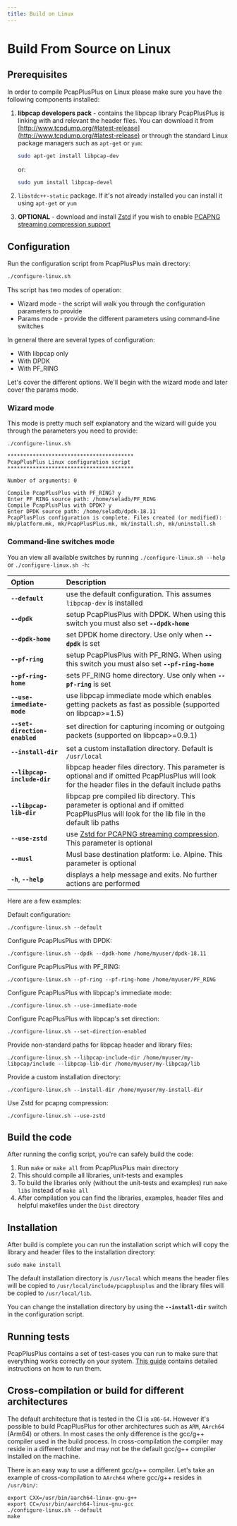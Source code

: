 ```yaml
---
title: Build on Linux
---
```


# Build From Source on Linux

## Prerequisites

In order to compile PcapPlusPlus on Linux please make sure you have the following components installed:

1. **libpcap developers pack** - contains the libpcap library PcapPlusPlus is linking with and relevant the header files. You can download it from [http://www.tcpdump.org/#latest-release](http://www.tcpdump.org/#latest-release) or through the standard Linux package managers such as `apt-get` or `yum`:

   ```bash
   sudo apt-get install libpcap-dev
   ```

   or:

   ```bash
   sudo yum install libpcap-devel
   ```

2. `libstdc++-static` package. If it's not already installed you can install it using `apt-get` or `yum`

3. **OPTIONAL** - download and install [Zstd](https://github.com/facebook/zstd/releases/latest) if you wish to enable [PCAPNG streaming compression support](../features#readingwriting-pcapng-files-with-compression)

## Configuration

Run the configuration script from PcapPlusPlus main directory:

```bash
./configure-linux.sh
```

Ths script has two modes of operation:

- Wizard mode - the script will walk you through the configuration parameters to provide
- Params mode - provide the different parameters using command-line switches

In general there are several types of configuration:

- With libpcap only
- With DPDK
- With PF_RING

Let's cover the different options. We'll begin with the wizard mode and later cover the params mode.

### Wizard mode

This mode is pretty much self explanatory and the wizard will guide you through the parameters you need to provide:

```shell
./configure-linux.sh

****************************************
PcapPlusPlus Linux configuration script
****************************************

Number of arguments: 0

Compile PcapPlusPlus with PF_RING? y
Enter PF_RING source path: /home/seladb/PF_RING
Compile PcapPlusPlus with DPDK? y
Enter DPDK source path: /home/seladb/dpdk-18.11
PcapPlusPlus configuration is complete. Files created (or modified): mk/platform.mk, mk/PcapPlusPlus.mk, mk/install.sh, mk/uninstall.sh
```

### Command-line switches mode

You an view all available switches by running `./configure-linux.sh --help` or `./configure-linux.sh -h`:

| Option                        | Description                                                                                                                                        |
| :---------------------------- | :------------------------------------------------------------------------------------------------------------------------------------------------- |
| **`--default`**               | use the default configuration. This assumes `libpcap-dev` is installed                                                                             |
| **`--dpdk`**                  | setup PcapPlusPlus with DPDK. When using this switch you must also set **`--dpdk-home`**                                                           |
| **`--dpdk-home`**             | set DPDK home directory. Use only when **`--dpdk`** is set                                                                                         |
| **`--pf-ring`**               | setup PcapPlusPlus with PF_RING. When using this switch you must also set **`--pf-ring-home`**                                                     |
| **`--pf-ring-home`**          | sets PF_RING home directory. Use only when **`--pf-ring`** is set                                                                                  |
| **`--use-immediate-mode`**    | use libpcap immediate mode which enables getting packets as fast as possible (supported on libpcap>=1.5)                                           |
| **`--set-direction-enabled`** | set direction for capturing incoming or outgoing packets (supported on libpcap>=0.9.1)                                                             |
| **`--install-dir`**           | set a custom installation directory. Default is `/usr/local`                                                                                       |
| **`--libpcap-include-dir`**   | libpcap header files directory. This parameter is optional and if omitted PcapPlusPlus will look for the header files in the default include paths |
| **`--libpcap-lib-dir`**       | libpcap pre compiled lib directory. This parameter is optional and if omitted PcapPlusPlus will look for the lib file in the default lib paths     |
| **`--use-zstd`**              | use [Zstd for PCAPNG streaming compression](../features#readingwriting-pcapng-files-with-compression). This parameter is optional                  |
| **`--musl`**                  | Musl base destination platform: i.e. Alpine. This parameter is optional                                                                            |
| **`-h`**, **`--help`**        | displays a help message and exits. No further actions are performed                                                                                |

Here are a few examples:

Default configuration:

```shell
./configure-linux.sh --default
```

Configure PcapPlusPlus with DPDK:

```shell
./configure-linux.sh --dpdk --dpdk-home /home/myuser/dpdk-18.11
```

Configure PcapPlusPlus with PF_RING:

```shell
./configure-linux.sh --pf-ring --pf-ring-home /home/myuser/PF_RING
```

Configure PcapPlusPlus with libpcap's immediate mode:

```shell
./configure-linux.sh --use-immediate-mode
```

Configure PcapPlusPlus with libpcap's set direction:

```shell
./configure-linux.sh --set-direction-enabled
```

Provide non-standard paths for libpcap header and library files:

```shell
./configure-linux.sh --libpcap-include-dir /home/myuser/my-libpcap/include --libpcap-lib-dir /home/myuser/my-libpcap/lib
```

Provide a custom installation directory:

```shell
./configure-linux.sh --install-dir /home/myuser/my-install-dir
```

Use Zstd for pcapng compression:

```shell
./configure-linux.sh --use-zstd
```

## Build the code

After running the config script, you're can safely build the code:

1. Run `make` or `make all` from PcapPlusPlus main directory
2. This should compile all libraries, unit-tests and examples
3. To build the libraries only (without the unit-tests and examples) run `make libs` instead of `make all`
4. After compilation you can find the libraries, examples, header files and helpful makefiles under the `Dist` directory

## Installation

After build is complete you can run the installation script which will copy the library and header files to the installation directory:

```shell
sudo make install
```

The default installation directory is `/usr/local` which means the header files will be copied to `/usr/local/include/pcapplusplus` and the library files will be copied to `/usr/local/lib`.

You can change the installation directory by using the **`--install-dir`** switch in the configuration script.

## Running tests

PcapPlusPlus contains a set of test-cases you can run to make sure that everything works correctly on your system. [This guide](../tests) contains detailed instructions on how to run them.

## Cross-compilation or build for different architectures

The default architecture that is tested in the CI is `x86-64`. However it's possible to build PcapPlusPlus for other architectures such as `ARM`, `AArch64` (Arm64) or others.
In most cases the only difference is the gcc/g++ compiler used in the build process.
In cross-compilation the compiler may reside in a different folder and may not be the default gcc/g++ compiler installed on the machine.

There is an easy way to use a different gcc/g++ compiler. Let's take an example of cross-compilation to `AArch64` where gcc/g++ resides in
`/usr/bin/`:

```shell
export CXX=/usr/bin/aarch64-linux-gnu-g++
export CC=/usr/bin/aarch64-linux-gnu-gcc
./configure-linux.sh --default
make
```
